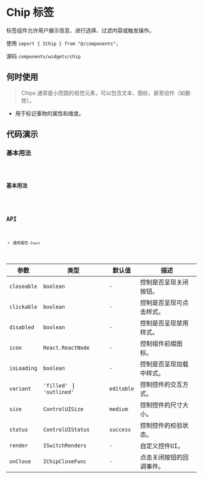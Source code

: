 # Chip 标签

标签组件允许用户展示信息、进行选择、过滤内容或触发操作。

使用 `import { IChip } from "@/components";`

源码 `components/widgets/chip`

## 何时使用

> Chips 通常是小而圆的视觉元素，可以包含文本、图标，甚至动作（如删除）。

* 用于标记事物的属性和维度。

## 代码演示

### 基本用法

<code src='@examples/chip/basic' />

### 基本用法

<code src='@examples/chip/group' />

## API

* 通用属性-`Input`

| 参数 | 类型 | 默认值 | 描述 |
| ---------------- | -------------------------- | ------------ | ------------ |
| `closeable`      | `boolean`                  | `-`          | 控制是否呈现关闭按钮。|
| `clickable`      | `boolean`                  | `-`          | 控制是否呈现可点击样式。|
| `disabled`       | `boolean`                  | `-`          | 控制是否呈现禁用样式。|
| `icon`           | `React.ReactNode`          | `-`          | 控制组件前缀图标。|
| `isLoading`      | `boolean`                  | `-`          | 控制是否呈现加载中样式。|
| `variant`        | `'filled'` \| `'outlined'` | `editable`   | 控制控件的交互方式。|
| `size`           | `ControlUISize`            | `medium`     | 控制控件的尺寸大小。|
| `status`         | `ControlUIStatus`          | `success`    | 控制控件的校验状态。|
| `render`         | `ISwitchRenders`           | `-`          | 自定义控件UI。|
| `onClose`        | `IChipCloseFunc`           | `-`          | 点击关闭按钮的回调事件。|
